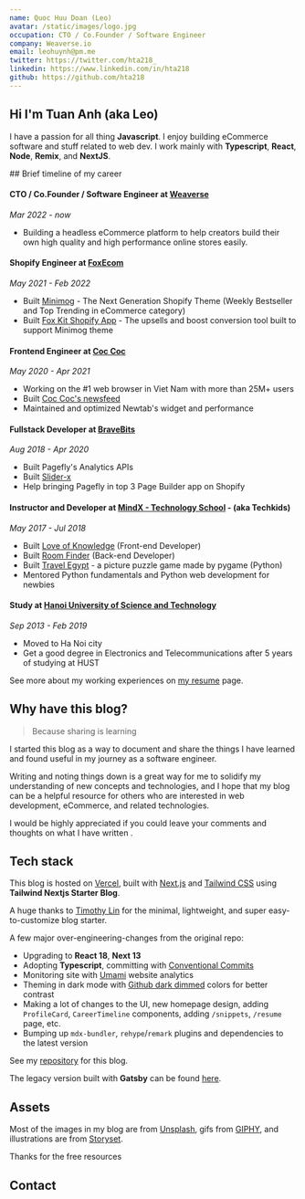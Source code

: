 ```yaml
---
name: Quoc Huu Doan (Leo)
avatar: /static/images/logo.jpg
occupation: CTO / Co.Founder / Software Engineer
company: Weaverse.io
email: leohuynh@pm.me
twitter: https://twitter.com/hta218_
linkedin: https://www.linkedin.com/in/hta218
github: https://github.com/hta218
---
```


## Hi <Twemoji emoji="waving-hand" /> I'm Tuan Anh (aka Leo)

I have a passion for all thing **Javascript**.
I enjoy building eCommerce software and stuff related to web dev.
I work mainly with **Typescript**, **React**, **Node**, **Remix**, and **NextJS**.

<div className="mb-[1em] mt-[2em] flex items-center justify-between [&>h2]:my-0">
  ## Brief timeline of my career
</div>

#### CTO / Co.Founder / Software Engineer at [Weaverse](https://weaverse.io/)

_Mar 2022 - now_

- Building a headless eCommerce platform to help creators build their own high quality and high performance online stores easily.

#### Shopify Engineer at [FoxEcom](https://foxecom.com/)

_May 2021 - Feb 2022_

- Built [Minimog](https://themeforest.net/item/minimog-the-high-converting-shopify-theme/33380968) - The Next Generation Shopify Theme (Weekly Bestseller and Top Trending in eCommerce category)
- Built [Fox Kit Shopify App](https://apps.shopify.com/foxecom-boost-sales) - The upsells and boost conversion tool built to support Minimog theme

#### Frontend Engineer at [Coc Coc](https://coccoc.com/)

_May 2020 - Apr 2021_

- Working on the #1 web browser in Viet Nam with more than 25M+ users
- Built [Coc Coc's newsfeed](https://coccoc.com/webhp)
- Maintained and optimized Newtab's widget and performance

#### Fullstack Developer at [BraveBits](https://bravebits.co/)

_Aug 2018 - Apr 2020_

- Built Pagefly's Analytics APIs
- Built [Slider-x](https://github.com/sellersmith/slider-x)
- Help bringing Pagefly in top 3 Page Builder app on Shopify

#### Instructor and Developer at [MindX - Technology School](https://mindx.edu.vn/) - (aka Techkids)

_May 2017 - Jul 2018_

- Built [Love of Knowledge](http://lok.vn/) (Front-end Developer)
- Built [Room Finder](https://hta218.github.io/get-a-room-api-docs/) (Back-end Developer)
- Built [Travel Egypt](https://github.com/hta218/Travel_Egypt) - a picture puzzle game made by pygame (Python)
- Mentored Python fundamentals and Python web development for newbies

#### Study at [Hanoi University of Science and Technology](https://www.hust.edu.vn/)

_Sep 2013 - Feb 2019_

- Moved to Ha Noi city
- Get a good degree in Electronics and Telecommunications after 5 years of studying at HUST

See more about my working experiences on [my resume](/resume) page.

## Why have this blog?

> Because sharing is learning

I started this blog as a way to document and share the things I have learned and found useful in my journey as a software engineer.

Writing and noting things down is a great way for me to solidify my understanding of new concepts and technologies,
and I hope that my blog can be a helpful resource for others who are interested in web development, eCommerce, and related technologies.

I would be highly appreciated if you could leave your comments and thoughts on what I have written <Twemoji emoji="clinking-beer-mugs" />.

## Tech stack

This blog is hosted on [Vercel](https://vercel.com/), built with [Next.js](https://nextjs.org/) and [Tailwind CSS](https://tailwindcss.com/) using **Tailwind Nextjs Starter Blog**.

A huge thanks to [Timothy Lin](https://twitter.com/timlrxx) for the minimal, lightweight, and super easy-to-customize blog starter.

A few major over-engineering-changes from the original repo:

- <Twemoji emoji="atom-symbol" /> Upgrading to **React 18**, **Next 13**
- <Twemoji emoji="party-popper" /> Adopting **Typescript**, committing with [Conventional
  Commits](https://www.conventionalcommits.org/)
- <Twemoji emoji="bar-chart" /> Monitoring site with [Umami](https://umami.is/) website
  analytics
- <Twemoji emoji="eyes" /> Theming in dark mode with [Github dark dimmed](https://github.blog/changelog/2021-04-14-dark-and-dimmed-themes-are-now-generally-available/)
  colors for better contrast
- <Twemoji emoji="man-technologist" /> Making a lot of changes to the UI, new homepage
  design, adding `ProfileCard`, `CareerTimeline` components, adding `/snippets`,
  `/resume` page, etc.
- <Twemoji emoji="inbox-tray" /> Bumping up `mdx-bundler`, `rehype`/`remark` plugins
  and dependencies to the latest version

See my [repository](https://github.com/hta218/leohuynh.dev) for this blog.

The legacy version built with **Gatsby** can be found [here](https://leo-blog-legacy.vercel.app/).

## Assets

Most of the images in my blog are from [Unsplash](https://unsplash.com/), gifs from [GIPHY](https://giphy.com/), and illustrations are from [Storyset](https://storyset.com/).

Thanks for the free resources <Twemoji emoji="folded-hands" />

## Contact
